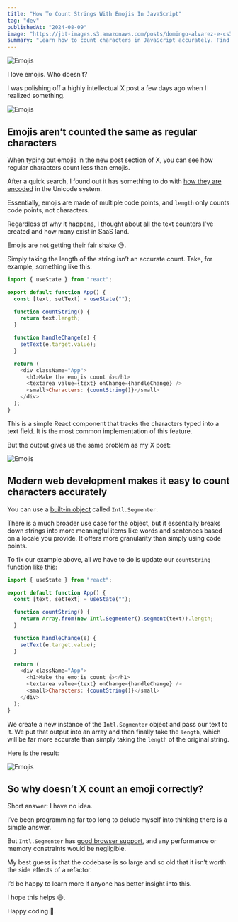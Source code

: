 ```yaml
---
title: "How To Count Strings With Emojis In JavaScript"
tag: "dev"
publishedAt: "2024-08-09"
image: "https://jbt-images.s3.amazonaws.com/posts/domingo-alvarez-e-cs3y8mn6-gk-unsplash-scaled.jpeg"
summary: "Learn how to count characters in JavaScript accurately. Find out why emojis don't count as one character and how to fix it."
---
```


<Image
  src="https://jbt-images.s3.amazonaws.com/posts/domingo-alvarez-e-cs3y8mn6-gk-unsplash-scaled.jpeg"
  alt="Emojis"
/>

I love emojis. Who doesn’t?

I was polishing off a highly intellectual X post a few days ago when I realized something.

<Image
  src="https://jbt-images.s3.amazonaws.com/posts/twitter.gif"
  alt="Emojis"
/>

## Emojis aren’t counted the same as regular characters

When typing out emojis in the new post section of X, you can see how regular characters count less than emojis.

After a quick search, I found out it has something to do with [how they are encoded](https://help.postscript.io/hc/en-us/articles/1260804629950-How-Emojis-and-Special-Characters-Affect-Character-Counts) in the Unicode system.

Essentially, emojis are made of multiple code points, and <Code>length</Code> only counts code points, not characters.

Regardless of why it happens, I thought about all the text counters I’ve created and how many exist in SaaS land.

Emojis are not getting their fair shake 😢.

Simply taking the length of the string isn’t an accurate count. Take, for example, something like this:

```js
import { useState } from "react";

export default function App() {
  const [text, setText] = useState("");

  function countString() {
    return text.length;
  }

  function handleChange(e) {
    setText(e.target.value);
  }

  return (
    <div className="App">
      <h1>Make the emojis count 👍</h1>
      <textarea value={text} onChange={handleChange} />
      <small>Characters: {countString()}</small>
    </div>
  );
}
```

This is a simple React component that tracks the characters typed into a text field. It is the most common implementation of this feature.

But the output gives us the same problem as my X post:

<Image
  src="https://jbt-images.s3.amazonaws.com/posts/bad+way.gif"
  alt="Emojis"
/>

## Modern web development makes it easy to count characters accurately

You can use a [built-in object](https://developer.mozilla.org/en-US/docs/Web/JavaScript/Reference/Global_Objects/Intl/Segmenter) called <Code>Intl.Segmenter</Code>.

There is a much broader use case for the object, but it essentially breaks down strings into more meaningful items like words and sentences based on a locale you provide. It offers more granularity than simply using code points.

To fix our example above, all we have to do is update our <Code>countString</Code> function like this:

```js
import { useState } from "react";

export default function App() {
  const [text, setText] = useState("");

  function countString() {
    return Array.from(new Intl.Segmenter().segment(text)).length;
  }

  function handleChange(e) {
    setText(e.target.value);
  }

  return (
    <div className="App">
      <h1>Make the emojis count 👍</h1>
      <textarea value={text} onChange={handleChange} />
      <small>Characters: {countString()}</small>
    </div>
  );
}
```

We create a new instance of the <Code>Intl.Segmenter</Code> object and pass our text to it. We put that output into an array and then finally take the <Code>length</Code>, which will be far more accurate than simply taking the <Code>length</Code> of the original string.

Here is the result:

<Image
  src="https://jbt-images.s3.amazonaws.com/posts/good+way.gif"
  alt="Emojis"
/>

## So why doesn’t X count an emoji correctly?

Short answer: I have no idea.

I’ve been programming far too long to delude myself into thinking there is a simple answer.

But <Code>Intl.Segmenter</Code> has [good browser support](https://caniuse.com/?search=Intl.Segmenter), and any performance or memory constraints would be negligible.

My best guess is that the codebase is so large and so old that it isn’t worth the side effects of a refactor.

I’d be happy to learn more if anyone has better insight into this.

I hope this helps 😄.

Happy coding 🤙.
